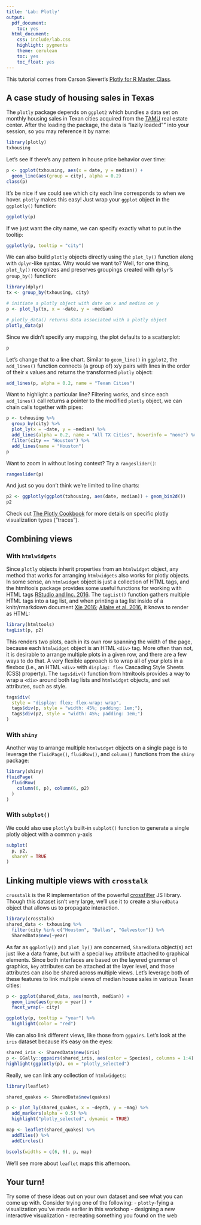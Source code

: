```yaml
---
title: 'Lab: Plotly'
output:
  pdf_document:
    toc: yes
  html_document:
    css: include/lab.css
    highlight: pygments
    theme: cerulean
    toc: yes
    toc_float: yes
---
```


This tutorial comes from Carson Sievert's [Plotly for R Master Class](https://plotly-book.cpsievert.me/index.html).

## A case study of housing sales in Texas
The `plotly` package depends on `ggplot2` which bundles a data set on monthly housing sales in Texan cities acquired from the [TAMU](http://recenter.tamu.edu/) real estate center. After the loading the package, the data is "lazily loaded"" into your session, so you may reference it by name:

```r
library(plotly)
txhousing
```

Let's see if there's any pattern in house price behavior over time:
```r
p <- ggplot(txhousing, aes(x = date, y = median)) +
  geom_line(aes(group = city), alpha = 0.2)
class(p)

```

It's be nice if we could see which city each line corresponds to when we hover. `plotly` makes this easy! Just wrap your `ggplot` object in the  `ggplotly()` function:

```r
ggplotly(p)
```
If we just want the city name, we can specify exactly what to put in the tooltip:
```r
ggplotly(p, tooltip = "city")
```

We can also build `plotly` objects directly using the `plot_ly()` function along with `dplyr`-like syntax. Why would we want to? Well, for one thing, `plot_ly()` recognizes and preserves groupings created with `dplyr`’s `group_by()` function:

```r
library(dplyr)
tx <- group_by(txhousing, city)

# initiate a plotly object with date on x and median on y
p <- plot_ly(tx, x = ~date, y = ~median)

# plotly_data() returns data associated with a plotly object
plotly_data(p)
```
Since we didn't specify any mapping, the plot defaults to a scatterplot:
```r
p
```
Let's change that to a line chart. Similar to `geom_line()` in `ggplot2`, the `add_lines()` function connects (a group of) x/y pairs with lines in the order of their x values and returns the transformed `plotly` object:
```r
add_lines(p, alpha = 0.2, name = "Texan Cities")
```

Want to highlight a particular line? Filtering works, and since each `add_lines()` call returns a pointer to the modified `plotly` object, we can chain calls together with pipes:
```r
p <- txhousing %>%
  group_by(city) %>%
  plot_ly(x = ~date, y = ~median) %>%
  add_lines(alpha = 0.2, name = "All TX Cities", hoverinfo = "none") %>%
  filter(city == "Houston") %>%
  add_lines(name = "Houston")
p
```
Want to zoom in without losing context? Try a `rangeslider()`:
```r
rangeslider(p)
```
And just so you don't think we're limited to line charts:
```r
p2 <- ggplotly(ggplot(txhousing, aes(date, median)) + geom_bin2d())
p2
```
Check out [The Plotly Cookbook](https://plotly-book.cpsievert.me/the-plotly-cookbook.html) for more details on specific plotly visualization types ("traces").

## Combining views

### With `htmlwidgets`

Since `plotly` objects inherit properties from an `htmlwidget` object, any method that works for arranging `htmlwidgets` also works for plotly objects. In some sense, an `htmlwidget` object is just a collection of HTML tags, and the htmltools package provides some useful functions for working with HTML tags [RStudio and Inc. 2016](https://plotly-book.cpsievert.me/arranging-htmlwidgets.html#ref-htmltools). The `tagList()` function gathers multiple HTML tags into a tag list, and when printing a tag list inside of a knitr/rmarkdown document [Xie 2016](https://plotly-book.cpsievert.me/arranging-htmlwidgets.html#ref-knitr); [Allaire et al. 2016](https://plotly-book.cpsievert.me/arranging-htmlwidgets.html#ref-rmarkdown), it knows to render as HTML:

```r
library(htmltools)
tagList(p, p2)
```
This renders two plots, each in its own row spanning the width of the page, because each `htmlwidget` object is an HTML `<div>` tag. More often than not, it is desirable to arrange multiple plots in a given row, and there are a few ways to do that. A very flexible approach is to wrap all of your plots in a flexbox (i.e., an HTML `<div>` with `display: flex` Cascading Style Sheets (CSS) property). The `tags$div()` function from htmltools provides a way to wrap a `<div>` around both tag lists and `htmlwidget` objects, and set attributes, such as style.
```r
tags$div(
  style = "display: flex; flex-wrap: wrap",
  tags$div(p, style = "width: 45%; padding: 1em;"),
  tags$div(p2, style = "width: 45%; padding: 1em;")
)
```
### With `shiny`
Another way to arrange multiple `htmlwidget` objects on a single page is to leverage the `fluidPage()`, `fluidRow()`, and `column()` functions from the `shiny` package:
```r
library(shiny)
fluidPage(
  fluidRow(
    column(6, p), column(6, p2) 
  )
)
```

### With `subplot()`

We could also use `plotly`'s built-in `subplot()` function to generate a single plotly object with a common y-axis
```r
subplot(
  p, p2, 
  shareY = TRUE
)
```

## Linking multiple views with `crosstalk`
`crosstalk` is the R implementation of the powerful [crossfilter](http://square.github.io/crossfilter/) JS library. Though this dataset isn't very large, we'll use it to create a `SharedData` object that allows us to propagate interaction.

```r
library(crosstalk)
shared_data <- txhousing %>%
  filter(city %in% c("Houston", "Dallas", "Galveston")) %>%
  SharedData$new(~year)
```

As far as `ggplotly()` and `plot_ly()` are concerned, `SharedData` object(s) act just like a data frame, but with a special `key` attribute attached to graphical elements. Since both interfaces are based on the layered grammar of graphics, `key` attributes can be attached at the layer level, and those attributes can also be shared across multiple views. Let's leverage both of these features to link multiple views of median house sales in various Texan cities:

```r
p <- ggplot(shared_data, aes(month, median)) +
  geom_line(aes(group = year)) + 
  facet_wrap(~ city)

ggplotly(p, tooltip = "year") %>%
  highlight(color = "red")
```
We can also link different views, like those from `ggpairs`. Let's look at the `iris` dataset because it's easy on the eyes:
```r
shared_iris <- SharedData$new(iris)
p <- GGally::ggpairs(shared_iris, aes(color = Species), columns = 1:4)
highlight(ggplotly(p), on = "plotly_selected")
```
Really, we can link any collection of `htmlwidgets`:
```r
library(leaflet)

shared_quakes <- SharedData$new(quakes)

p <- plot_ly(shared_quakes, x = ~depth, y = ~mag) %>% 
  add_markers(alpha = 0.5) %>%
  highlight("plotly_selected", dynamic = TRUE)

map <- leaflet(shared_quakes) %>% 
  addTiles() %>% 
  addCircles()

bscols(widths = c(6, 6), p, map)
```

We'll see more about `leaflet` maps this afternoon.

## Your turn!
Try some of these ideas out on your own dataset and see what you can come up with. Consider trying one of the following:
- `plotly`-fying a visualization you've made earlier in this workshop
- designing a new interactive visualization
- recreating something you found on the web